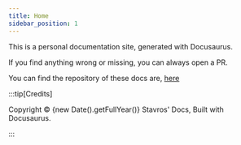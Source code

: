 ```yaml
---
title: Home
sidebar_position: 1
---
```


This is a personal documentation site, generated with Docusaurus.

If you find anything wrong or missing, you can always open a PR.

You can find the repository of these docs are, [here](https://github.com/stavros-k/docs)

:::tip[Credits]

Copyright © {new Date().getFullYear()} Stavros' Docs, Built with Docusaurus.

:::
